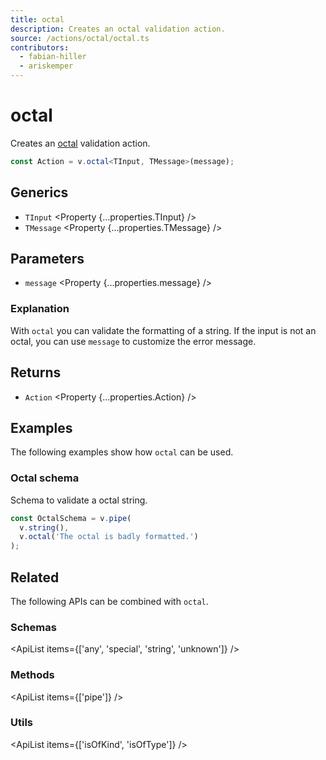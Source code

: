```yaml
---
title: octal
description: Creates an octal validation action.
source: /actions/octal/octal.ts
contributors:
  - fabian-hiller
  - ariskemper
---
```



# octal

Creates an [octal](https://en.wikipedia.org/wiki/Octal) validation action.

```ts
const Action = v.octal<TInput, TMessage>(message);
```

## Generics

- `TInput` <Property {...properties.TInput} />
- `TMessage` <Property {...properties.TMessage} />

## Parameters

- `message` <Property {...properties.message} />

### Explanation

With `octal` you can validate the formatting of a string. If the input is not an octal, you can use `message` to customize the error message.

## Returns

- `Action` <Property {...properties.Action} />

## Examples

The following examples show how `octal` can be used.

### Octal schema

Schema to validate a octal string.

```ts
const OctalSchema = v.pipe(
  v.string(),
  v.octal('The octal is badly formatted.')
);
```

## Related

The following APIs can be combined with `octal`.

### Schemas

<ApiList items={['any', 'special', 'string', 'unknown']} />

### Methods

<ApiList items={['pipe']} />

### Utils

<ApiList items={['isOfKind', 'isOfType']} />
